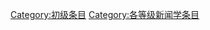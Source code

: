 {{catmore1|[[Wikipedia:新闻学专题|Wikipedia:新闻学专题]]}}
{{Articles by Quality|topic=新闻学|project=新闻学|format=TOC}}
{{emptycat}}

[[Category:初级条目|Category:初级条目]]
[[Category:各等级新闻学条目|Category:各等级新闻学条目]]